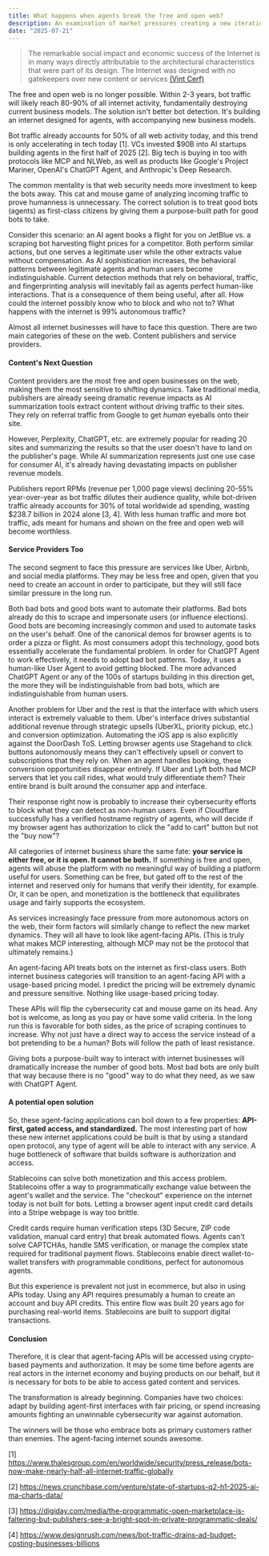 ```yaml
---
title: What happens when agents break the free and open web?
description: An examination of market pressures creating a new iteration of the internet with unique economic principles.
date: "2025-07-21"
---
```


> The remarkable social impact and economic success of the Internet is in many ways directly attributable to the architectural characteristics that were part of its design. The Internet was designed with no gatekeepers over new content or services [(Vint Cerf)](https://en.wikipedia.org/wiki/Vint_Cerf)

The free and open web is no longer possible. Within 2-3 years, bot traffic will likely reach 80-90% of all internet activity, fundamentally destroying current business models. The solution isn't better bot detection. It's building an internet designed for agents, with accompanying new business models.

Bot traffic already accounts for 50% of all web activity today, and this trend is only accelerating in tech today [1]. VCs invested $90B into AI startups building agents in the first half of 2025 [2]. Big tech is buying in too with protocols like MCP and NLWeb, as well as products like Google's Project Mariner, OpenAI's ChatGPT Agent, and Anthropic's Deep Research.

The common mentality is that web security needs more investment to keep the bots away. This cat and mouse game of analyzing incoming traffic to prove humanness is unnecessary. The correct solution is to treat good bots (agents) as first-class citizens by giving them a purpose-built path for good bots to take.

Consider this scenario: an AI agent books a flight for you on JetBlue vs. a scraping bot harvesting flight prices for a competitor. Both perform similar actions, but one serves a legitimate user while the other extracts value without compensation. As AI sophistication increases, the behavioral patterns between legitimate agents and human users become indistinguishable. Current detection methods that rely on behavioral, traffic, and fingerprinting analysis will inevitably fail as agents perfect human-like interactions. That is a consequence of them being useful, after all. How could the internet possibly know who to block and who not to? What happens with the internet is 99% autonomous traffic?

Almost all internet businesses will have to face this question. There are two main categories of these on the web. Content publishers and service providers.

#### Content's Next Question

Content providers are the most free and open businesses on the web, making them the most sensitive to shifting dynamics. Take traditional media, publishers are already seeing dramatic revenue impacts as AI summarization tools extract content without driving traffic to their sites. They rely on referral traffic from Google to get _human_ eyeballs onto their site.

However, Perplexity, ChatGPT, etc. are extremely popular for reading 20 sites and summarizing the results so that the user doesn't have to land on the publisher's page. While AI summarization represents just one use case for consumer AI, it's already having devastating impacts on publisher revenue models.

Publishers report RPMs (revenue per 1,000 page views) declining 20-55% year-over-year as bot traffic dilutes their audience quality, while bot-driven traffic already accounts for 30% of total worldwide ad spending, wasting $238.7 billion in 2024 alone [3, 4]. With less human traffic and more bot traffic, ads meant for humans and shown on the free and open web will become worthless.

#### Service Providers Too

The second segment to face this pressure are services like Uber, Airbnb, and social media platforms. They may be less free and open, given that you need to create an account in order to participate, but they will still face similar pressure in the long run.

Both bad bots and good bots want to automate their platforms. Bad bots already do this to scrape and impersonate users (or influence elections). Good bots are becoming increasingly common and used to automate tasks on the user's behalf. One of the canonical demos for browser agents is to order a pizza or flight. As most consumers adopt this technology, good bots essentially accelerate the fundamental problem. In order for ChatGPT Agent to work effectively, it needs to adopt bad bot patterns. Today, it uses a human-like User Agent to avoid getting blocked. The more advanced ChatGPT Agent or any of the 100s of startups building in this direction get, the more they will be indistinguishable from bad bots, which are indistinguishable from human users.

Another problem for Uber and the rest is that the interface with which users interact is extremely valuable to them. Uber's interface drives substantial additional revenue through strategic upsells (UberXL, priority pickup, etc.) and conversion optimization. Automating the iOS app is also explicitly against the DoorDash ToS. Letting browser agents use Stagehand to click buttons autonomously means they can't effectively upsell or convert to subscriptions that they rely on. When an agent handles booking, these conversion opportunities disappear entirely. If Uber and Lyft both had MCP servers that let you call rides, what would truly differentiate them? Their entire brand is built around the consumer app and interface.

Their response right now is probably to increase their cybersecurity efforts to block what they can detect as non-human users. Even if Cloudflare successfully has a verified hostname registry of agents, who will decide if my browser agent has authorization to click the "add to cart" button but not the "buy now"?

All categories of internet business share the same fate: **your service is either free, or it is open. It cannot be both.** If something is free and open, agents will abuse the platform with no meaningful way of building a platform useful for users. Something can be free, but gated off to the rest of the internet and reserved only for humans that verify their identity, for example. Or, it can be open, and monetization is the bottleneck that equilibrates usage and fairly supports the ecosystem.

As services increasingly face pressure from more autonomous actors on the web, their form factors will similarly change to reflect the new market dynamics. They will all have to look like agent-facing APIs. (This is truly what makes MCP interesting, although MCP may not be the protocol that ultimately remains.)

An agent-facing API treats bots on the internet as first-class users. Both internet business categories will transition to an agent-facing API with a usage-based pricing model. I predict the pricing will be extremely dynamic and pressure sensitive. Nothing like usage-based pricing today.

These APIs will flip the cybersecurity cat and mouse game on its head. Any bot is welcome, as long as you pay or have some valid criteria. In the long run this is favorable for both sides, as the price of scraping continues to increase. Why not just have a direct way to access the service instead of a bot pretending to be a human? Bots will follow the path of least resistance.

Giving bots a purpose-built way to interact with internet businesses will dramatically increase the number of good bots. Most bad bots are only built that way because there is no "good" way to do what they need, as we saw with ChatGPT Agent.

#### A potential open solution

So, these agent-facing applications can boil down to a few properties: **API-first, gated access, and standardized.** The most interesting part of how these new internet applications could be built is that by using a standard open protocol, any type of agent will be able to interact with any service. A huge bottleneck of software that builds software is authorization and access.

Stablecoins can solve both monetization and this access problem. Stablecoins offer a way to programmatically exchange value between the agent's wallet and the service. The "checkout" experience on the internet today is not built for bots. Letting a browser agent input credit card details into a Stripe webpage is way too brittle.

Credit cards require human verification steps (3D Secure, ZIP code validation, manual card entry) that break automated flows. Agents can't solve CAPTCHAs, handle SMS verification, or manage the complex state required for traditional payment flows. Stablecoins enable direct wallet-to-wallet transfers with programmable conditions, perfect for autonomous agents.

But this experience is prevalent not just in ecommerce, but also in using APIs today. Using any API requires presumably a human to create an account and buy API credits. This entire flow was built 20 years ago for purchasing real-world items. Stablecoins are built to support digital transactions.

#### Conclusion

Therefore, it is clear that agent-facing APIs will be accessed using crypto-based payments and authorization. It may be some time before agents are real actors in the internet economy and buying products on our behalf, but it is necessary for bots to be able to access gated content and services.

The transformation is already beginning. Companies have two choices: adapt by building agent-first interfaces with fair pricing, or spend increasing amounts fighting an unwinnable cybersecurity war against automation.

The winners will be those who embrace bots as primary customers rather than enemies. The agent-facing internet sounds awesome.

[1] https://www.thalesgroup.com/en/worldwide/security/press_release/bots-now-make-nearly-half-all-internet-traffic-globally

[2] https://news.crunchbase.com/venture/state-of-startups-q2-h1-2025-ai-ma-charts-data/

[3] https://digiday.com/media/the-programmatic-open-marketplace-is-faltering-but-publishers-see-a-bright-spot-in-private-programmatic-deals/

[4] https://www.designrush.com/news/bot-traffic-drains-ad-budget-costing-businesses-billions

